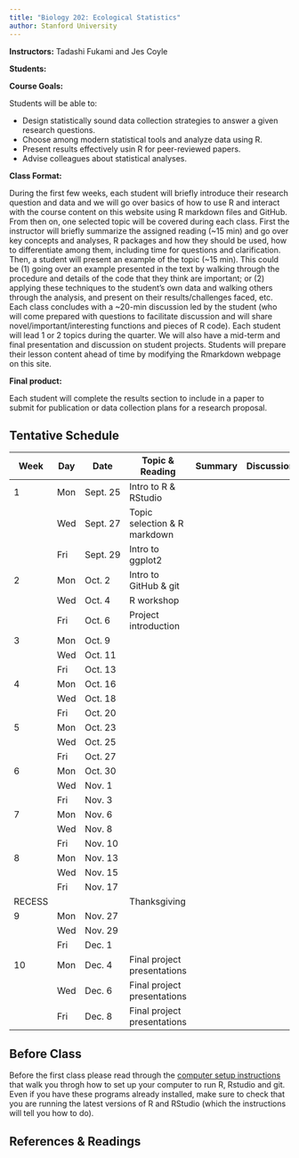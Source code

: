 ```yaml
---
title: "Biology 202: Ecological Statistics"
author: Stanford University
---
```


**Instructors:** Tadashi Fukami and Jes Coyle

**Students:**

**Course Goals:**

Students will be able to:

  * Design statistically sound data collection strategies to answer a given research questions.
  * Choose among modern statistical tools and analyze data using R.
  * Present results effectively usin R for peer-reviewed papers.
  * Advise colleagues about statistical analyses.
  
**Class Format:**

During the first few weeks, each student will briefly introduce their research question and data and we will go over basics of how to use R and interact with the course content on this website using R markdown files and GitHub. From then on, one selected topic will be covered during each class. First the instructor will briefly summarize the assigned reading (~15 min) and go over key concepts and analyses, R packages and how they should be used, how to differentiate among them, including time for questions and clarification. Then, a student will present an example of the topic (~15 min). This could be (1) going over an example presented in the text by walking through the procedure and details of the code that they think are important; or (2) applying these techniques to the student's own data and walking others through the analysis, and present on their results/challenges faced, etc. Each class concludes with a ~20-min discussion led by the student (who will come prepared with questions to facilitate discussion and will share novel/important/interesting functions and pieces of R code). Each student will lead 1 or 2 topics during the quarter. We will also have a mid-term and final presentation and discussion on student projects. Students will prepare their lesson content ahead of time by modifying the Rmarkdown webpage on this site.

**Final product:**

Each student will complete the results section to include in a paper to submit for publication or data collection plans for a research proposal.


## Tentative Schedule

| Week | Day | Date     | Topic & Reading                 | Summary | Discussion |
|------|-----|----------|---------------------------------|---------|------------|
| 1    | Mon | Sept. 25 | Intro to R & RStudio            |         |            |
|      | Wed | Sept. 27 | Topic selection & R markdown    |         |            |
|      | Fri | Sept. 29 | Intro to ggplot2                |         |            |
| 2    | Mon | Oct. 2   | Intro to GitHub & git           |         |            |
|      | Wed | Oct. 4   | R workshop                      |         |            |
|      | Fri | Oct. 6   | Project introduction            |         |            |
| 3    | Mon | Oct. 9   |                                 |         |            |
|      | Wed | Oct. 11  |                                 |         |            |
|      | Fri | Oct. 13  |                                 |         |            |
| 4    | Mon | Oct. 16  |                                 |         |            |
|      | Wed | Oct. 18  |                                 |         |            |
|      | Fri | Oct. 20  |                                 |         |            |
| 5    | Mon | Oct. 23  |                                 |         |            |
|      | Wed | Oct. 25  |                                 |         |            |
|      | Fri | Oct. 27  |                                 |         |            |
| 6    | Mon | Oct. 30  |                                 |         |            |
|      | Wed | Nov. 1   |                                 |         |            |
|      | Fri | Nov. 3   |                                 |         |            |
| 7    | Mon | Nov. 6   |                                 |         |            |
|      | Wed | Nov. 8   |                                 |         |            |
|      | Fri | Nov. 10  |                                 |         |            |
| 8    | Mon | Nov. 13  |                                 |         |            |
|      | Wed | Nov. 15  |                                 |         |            |
|      | Fri | Nov. 17  |                                 |         |            |
|RECESS|     |          | Thanksgiving                    |         |            |
| 9    | Mon | Nov. 27  |                                 |         |            |
|      | Wed | Nov. 29  |                                 |         |            |
|      | Fri | Dec. 1   |                                 |         |            |
| 10   | Mon | Dec. 4   | Final project presentations     |         |            |
|      | Wed | Dec. 6   | Final project presentations     |         |            |
|      | Fri | Dec. 8   | Final project presentations     |         |            |


## Before Class

Before the first class please read through the [computer setup instructions](00-computer-setup.html) that walk you throgh how to set up your computer to run R, Rstudio and git. Even if you have these programs already installed, make sure to check that you are running the latest versions of R and RStudio (which the instructions will tell you how to do).


## References & Readings




